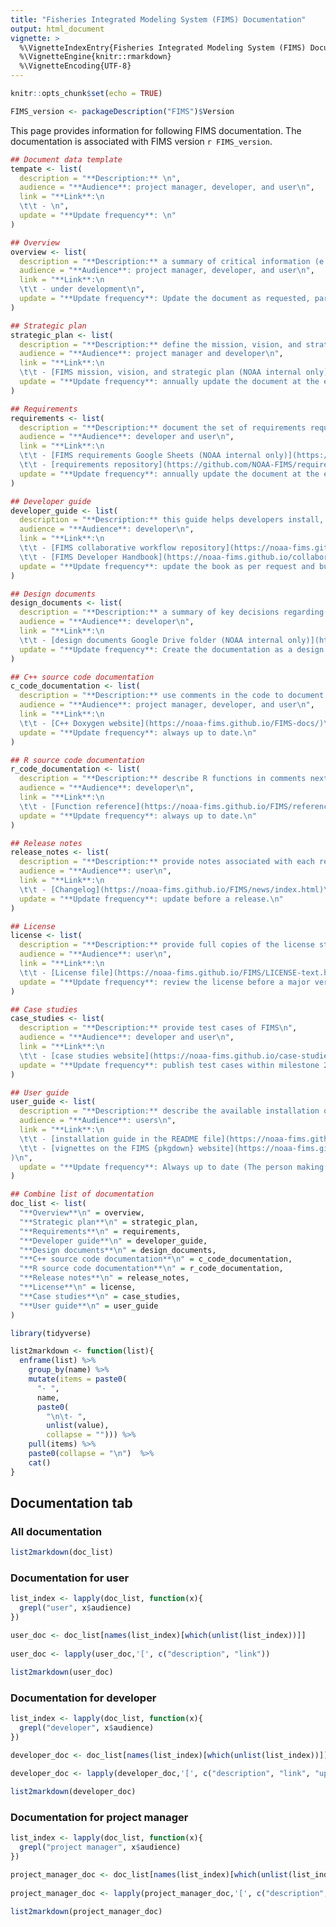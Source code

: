 ```yaml
---
title: "Fisheries Integrated Modeling System (FIMS) Documentation"
output: html_document
vignette: >
  %\VignetteIndexEntry{Fisheries Integrated Modeling System (FIMS) Documentation}
  %\VignetteEngine{knitr::rmarkdown}
  %\VignetteEncoding{UTF-8}
---
```



```r
knitr::opts_chunk$set(echo = TRUE)
```

```r
FIMS_version <- packageDescription("FIMS")$Version
```

This page provides information for following FIMS documentation. The documentation is associated with FIMS version `r FIMS_version`.

```r
## Document data template
tempate <- list(
  description = "**Description:** \n",
  audience = "**Audience**: project manager, developer, and user\n", 
  link = "**Link**:\n
  \t\t - \n",
  update = "**Update frequency**: \n"
)

## Overview 
overview <- list(
  description = "**Description:** a summary of critical information (e.g., history of FIMS, organization overview, and technologies and tools used to build FIMS) and operating processes (< 2 pages). Links to additional resources (e.g., Term of reference, technical memos, and manuscripts) can be included in this summary. This document can serve as an initial resource for new team members, addressing fundamental questions they are likely to have.\n",
  audience = "**Audience**: project manager, developer, and user\n", 
  link = "**Link**:\n
  \t\t - under development\n",
  update = "**Update frequency**: Update the document as requested, particularly if new members encounter difficulties resolving major issues or uncover misinformation while using this document.\n"
)

## Strategic plan
strategic_plan <- list(
  description = "**Description:** define the mission, vision, and strategic plan for FIMS.\n",
  audience = "**Audience**: project manager and developer\n",
  link = "**Link**:\n
  \t\t - [FIMS mission, vision, and strategic plan (NOAA internal only)](https://docs.google.com/document/d/1x-dfG9eu9pEBk2KFUQAO7OdE9XkfZ8wkDNdnOwYGtcY/edit?usp=sharing)\n",
  update = "**Update frequency**: annually update the document at the end of NOAA's fiscal year.\n"
)

## Requirements
requirements <- list(
  description = "**Description:** document the set of requirements requested by regional teams for inclusion in FIMS.\n",
  audience = "**Audience**: developer and user\n",
  link = "**Link**:\n
  \t\t - [FIMS requirements Google Sheets (NOAA internal only)](https://docs.google.com/spreadsheets/d/1impCdPPob8IPdoiFDpJpe7-Nbdjbz_Uq05_4BWooY4g/edit?usp=sharing)\n
  \t\t - [requirements repository](https://github.com/NOAA-FIMS/requirements)\n",
  update = "**Update frequency**: annually update the document at the end of NOAA's fiscal year.\n"
)

## Developer guide
developer_guide <- list(
  description = "**Description:** this guide helps developers install, configure, and manage FIMS.\n",
  audience = "**Audience**: developer\n", 
  link = "**Link**:\n
  \t\t - [FIMS collaborative workflow repository](https://noaa-fims.github.io/collaborative_workflow/)\n
  \t\t - [FIMS Developer Handbook](https://noaa-fims.github.io/collaborative_workflow/)\n",
  update = "**Update frequency**: update the book as per request and bug report.\n"
)

## Design documents
design_documents <- list(
  description = "**Description:** a summary of key decisions regarding the design and architecture of FIMS.\n",
  audience = "**Audience**: developer\n", 
  link = "**Link**:\n
  \t\t - [design documents Google Drive folder (NOAA internal only)](https://drive.google.com/drive/folders/1e-7MNRa61uGQaWsixKsyw5rGnRlcrYFf?usp=drive_link)\n",
  update = "**Update frequency**: Create the documentation as a design document at the beginning of a milestone, update design decisions throughout development within the milestone, archive it at the end of the milestone. Document design decisions that are not obvious, thereby avoiding needless refactoring in the future or rehashing previously made decisions. At the end of the milestone, we can summarize key pieces of the document and put them into the overview document.\n"
)

## C++ source code documentation
c_code_documentation <- list(
  description = "**Description:** use comments in the code to document C++ files, namespaces, classes, structs, templates, variables, functions, and typedefs.\n",
  audience = "**Audience**: project manager, developer, and user\n", 
  link = "**Link**:\n
  \t\t - [C++ Doxygen website](https://noaa-fims.github.io/FIMS-docs/)\n",
  update = "**Update frequency**: always up to date.\n"
)

## R source code documentation
r_code_documentation <- list(
  description = "**Description:** describe R functions in comments next to their definitions.\n",
  audience = "**Audience**: developer\n", 
  link = "**Link**:\n
  \t\t - [Function reference](https://noaa-fims.github.io/FIMS/reference/index.html)\n",
  update = "**Update frequency**: always up to date.\n"
)

## Release notes
release_notes <- list(
  description = "**Description:** provide notes associated with each release of FIMS.\n",
  audience = "**Audience**: user\n", 
  link = "**Link**:\n
  \t\t - [Changelog](https://noaa-fims.github.io/FIMS/news/index.html)\n",
  update = "**Update frequency**: update before a release.\n"
)

## License
license <- list(
  description = "**Description:** provide full copies of the license statements\n",
  audience = "**Audience**: user\n", 
  link = "**Link**:\n
  \t\t - [License file](https://noaa-fims.github.io/FIMS/LICENSE-text.html)\n",
  update = "**Update frequency**: review the license before a major version release and determine if any updates are necessary.\n"
)

## Case studies
case_studies <- list(
  description = "**Description:** provide test cases of FIMS\n",
  audience = "**Audience**: developer and user\n", 
  link = "**Link**:\n
  \t\t - [case studies website](https://noaa-fims.github.io/case-studies/)\n",
  update = "**Update frequency**: publish test cases within milestone 2 and then update the website as requested\n"
)

## User guide
user_guide <- list(
  description = "**Description:** describe the available installation options for FIMS. Provide step-by-step procedures for common beginner and advanced FIMS workflows.\n",
  audience = "**Audience**: users\n", 
  link = "**Link**:\n 
  \t\t - [installation guide in the README file](https://noaa-fims.github.io/FIMS/)\n 
  \t\t - [vignettes on the FIMS {pkgdown} website](https://noaa-fims.github.io/FIMS/articles/index.html
)\n",
  update = "**Update frequency**: Always up to date (The person making the change is responsible for the update and a dedicated user guide maintainer should check in on it at the end of each milestone).\n"
)

## Combine list of documentation
doc_list <- list(
  "**Overview**\n" = overview,
  "**Strategic plan**\n" = strategic_plan,
  "**Requirements**\n" = requirements,
  "**Developer guide**\n" = developer_guide,
  "**Design documents**\n" = design_documents,
  "**C++ source code documentation**\n" = c_code_documentation,
  "**R source code documentation**\n" = r_code_documentation,
  "**Release notes**\n" = release_notes,
  "**License**\n" = license,
  "**Case studies**\n" = case_studies,
  "**User guide**\n" = user_guide
)
```

```r
library(tidyverse)

list2markdown <- function(list){
  enframe(list) %>% 
    group_by(name) %>% 
    mutate(items = paste0(
      "- ", 
      name, 
      paste0(
        "\n\t- ", 
        unlist(value), 
        collapse = ""))) %>% 
    pull(items) %>% 
    paste0(collapse = "\n")  %>%
    cat()
}

```
## Documentation tab {.tabset}

### All documentation
```r
list2markdown(doc_list)
```

### Documentation for user 
```r
list_index <- lapply(doc_list, function(x){
  grepl("user", x$audience)
})

user_doc <- doc_list[names(list_index)[which(unlist(list_index))]]
  
user_doc <- lapply(user_doc,'[', c("description", "link"))

list2markdown(user_doc)
```

### Documentation for developer
```r
list_index <- lapply(doc_list, function(x){
  grepl("developer", x$audience)
})

developer_doc <- doc_list[names(list_index)[which(unlist(list_index))]]
  
developer_doc <- lapply(developer_doc,'[', c("description", "link", "update"))

list2markdown(developer_doc)
```

### Documentation for project manager
```r
list_index <- lapply(doc_list, function(x){
  grepl("project manager", x$audience)
})

project_manager_doc <- doc_list[names(list_index)[which(unlist(list_index))]]
  
project_manager_doc <- lapply(project_manager_doc,'[', c("description", "link", "update"))

list2markdown(project_manager_doc)
```
